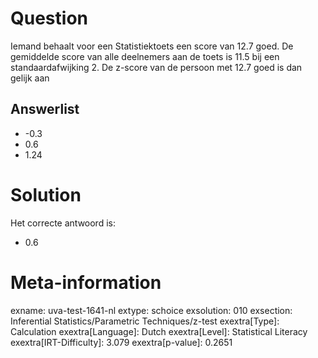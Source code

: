 Question
========

Iemand behaalt voor een Statistiektoets een score van 12.7 goed. De
gemiddelde score van alle deelnemers aan de toets is 11.5 bij een
standaardafwijking 2. De z-score van de persoon met 12.7 goed is dan
gelijk aan

Answerlist
----------

* -0.3
* 0.6
* 1.24

Solution
========

Het correcte antwoord is: 

* 0.6

Meta-information
================
exname: uva-test-1641-nl
extype: schoice
exsolution: 010
exsection: Inferential Statistics/Parametric Techniques/z-test
exextra[Type]: Calculation
exextra[Language]: Dutch
exextra[Level]: Statistical Literacy
exextra[IRT-Difficulty]: 3.079
exextra[p-value]: 0.2651
